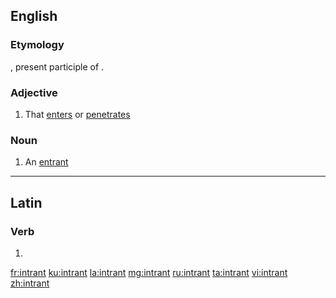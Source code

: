 ==English==

===Etymology===
{{etyl|la|en}} {{lena}} {{m|la|intrans}}, present participle of {{m|la|intrare||to enter}}.

===Adjective===
{{en-adj}}

# {{lb|en|rare}} That [[enter]]s or [[penetrate]]s

===Noun===
{{en-noun}}

# {{lb|en|rare}} An [[entrant]]

----

==Latin==

===Verb===
{{la-verb-form|intrant}}

# {{inflection of|intrō||3|p|pres|actv|indc|lang=la}}

[[fr:intrant]]
[[ku:intrant]]
[[la:intrant]]
[[mg:intrant]]
[[ru:intrant]]
[[ta:intrant]]
[[vi:intrant]]
[[zh:intrant]]